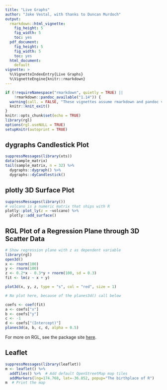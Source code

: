 ```yaml
---
title: "Live Graphs"
author: "Jake Vestal, with thanks to Duncan Murdoch"
output:
  rmarkdown::html_vignette:
    fig_height: 5
    fig_width: 5
    toc: yes
  pdf_document:
    fig_height: 5
    fig_width: 5
    toc: yes
  html_document:
    default
vignette: >
  %\VignetteIndexEntry{Live Graphs}
  %\VignetteEngine{knitr::rmarkdown}
---
```


```r
if (!requireNamespace("rmarkdown", quietly = TRUE) ||
    !rmarkdown::pandoc_available("1.14")) {
  warning(call. = FALSE, "These vignettes assume rmarkdown and pandoc version 1.14.  These were not found. Older versions will not work.")
  knitr::knit_exit()
}
knitr::opts_chunk$set(echo = TRUE)
library(rgl)
options(rgl.useNULL = TRUE)
setupKnitr(autoprint = TRUE)
```

## dygraphs Candlestick Plot
```r
suppressMessages(library(xts))
data(sample_matrix)
tail(sample_matrix, n = 32) %>%
  dygraphs::dygraph() %>%
  dygraphs::dyCandlestick()
```

## plotly 3D Surface Plot
```r
suppressMessages(library())
# volcano is a numeric matrix that ships with R
plotly::plot_ly(z = ~volcano) %>%
  plotly::add_surface()
```

## RGL Plot of a Regression Plane through 3D Scatter Data
```r
# Show regression plane with z as dependent variable
library(rgl)
open3d()
x <- rnorm(100)
y <- rnorm(100)
z <- 0.2*x - 0.3*y + rnorm(100, sd = 0.3)
fit <- lm(z ~ x + y)

plot3d(x, y, z, type = "s", col = "red", size = 1)

# No plot here, because of the planes3d() call below

coefs <- coef(fit)
a <- coefs["x"]
b <- coefs["y"]
c <- -1
d <- coefs["(Intercept)"]
planes3d(a, b, c, d, alpha = 0.5)
```
For more on RGL, see the package site [here](https://github.com/cran/rgl).

## Leaflet
```r
suppressMessages(library(leaflet))
m <- leaflet() %>%
  addTiles() %>%  # Add default OpenStreetMap map tiles
  addMarkers(lng=174.768, lat=-36.852, popup="The birthplace of R")
m  # Print the map
```

